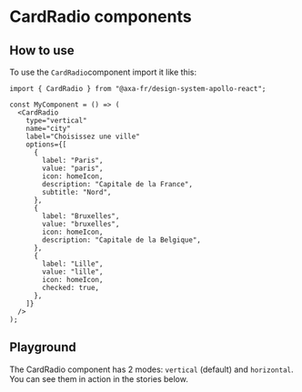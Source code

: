 
<Meta of={CardRadioStories} name="CardRadio" />

# CardRadio components

## How to use

To use the `CardRadio`component import it like this:

```tsx
import { CardRadio } from "@axa-fr/design-system-apollo-react";

const MyComponent = () => (
  <CardRadio
    type="vertical"
    name="city"
    label="Choisissez une ville"
    options={[
      {
        label: "Paris",
        value: "paris",
        icon: homeIcon,
        description: "Capitale de la France",
        subtitle: "Nord",
      },
      {
        label: "Bruxelles",
        value: "bruxelles",
        icon: homeIcon,
        description: "Capitale de la Belgique",
      },
      {
        label: "Lille",
        value: "lille",
        icon: homeIcon,
        checked: true,
      },
    ]}
  />
);
```

## Playground

The CardRadio component has 2 modes: `vertical` (default) and `horizontal`.
You can see them in action in the stories below.

<Canvas of={CardRadioStories.CardRadioStory} />
<Controls of={CardRadioStories.CardRadioStory} />
